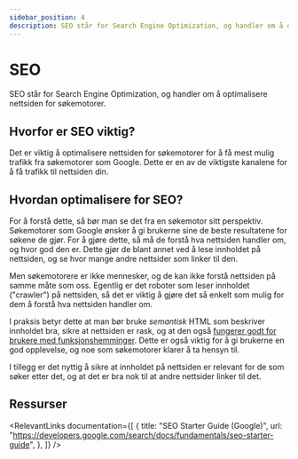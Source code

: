 ```yaml
---
sidebar_position: 4
description: SEO står for Search Engine Optimization, og handler om å optimalisere nettsiden for søkemotorer.
---
```



# SEO

<div
  style={{
    width: 300,
    maxWidth: "100%",
    float: "right",
    margin: "0 0rem 1rem 1rem",
  }}
>
  <SEO style={{ width: "100%", height: "100%" }} />
</div>

SEO står for Search Engine Optimization, og handler om å optimalisere nettsiden for søkemotorer.

## Hvorfor er SEO viktig?

Det er viktig å optimalisere nettsiden for søkemotorer for å få mest mulig trafikk fra søkemotorer som Google. Dette er en av de viktigste kanalene for å få trafikk til nettsiden din.

## Hvordan optimalisere for SEO?

For å forstå dette, så bør man se det fra en søkemotor sitt perspektiv.
Søkemotorer som Google ønsker å gi brukerne sine de beste resultatene for søkene de gjør.
For å gjøre dette, så må de forstå hva nettsiden handler om, og hvor god den er.
Dette gjør de blant annet ved å lese innholdet på nettsiden, og se hvor mange andre nettsider som linker til den.

Men søkemotorere er ikke mennesker, og de kan ikke forstå nettsiden på samme måte som oss. Egentlig er det
roboter som leser innholdet ("crawler") på nettsiden, så det er viktig å gjøre det så enkelt som mulig for dem å forstå hva nettsiden handler om.

I praksis betyr dette at man bør bruke _semantisk_ HTML som beskriver innholdet bra, sikre at nettsiden er rask,
og at den også [fungerer godt for brukere med funksjonshemminger](./tilgjengelighet). Dette er også viktig for å gi brukerne en god opplevelse, og noe som søkemotorer klarer å ta hensyn til.

I tillegg er det nyttig å sikre at innholdet på nettsiden er relevant for de som søker etter det, og at det er bra nok til at andre nettsider linker til det.

## Ressurser

<RelevantLinks
  documentation={[
    {
      title: "SEO Starter Guide (Google)",
      url: "https://developers.google.com/search/docs/fundamentals/seo-starter-guide",
    },
  ]}
/>
